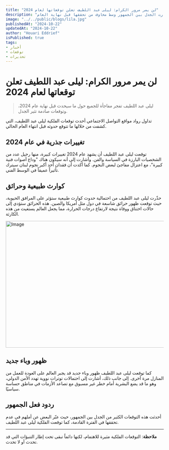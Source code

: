 ```yaml
---
title: "لن يمر مرور الكرام: ليلى عبد اللطيف تعلن توقعاتها لعام 2024"
description: "ليلى عبد اللطيف تكشف عن توقعات مثيرة لعام 2024 تشمل رحيل شخصيات بارزة، كوارث طبيعية، وظهور وباء جديد. توقعاتها أثارت الجدل بين الجمهور وسط مخاوف من تحققها قبل نهاية العام."
image: "../../public/blogs/lila.jpg"
publishedAt: "2024-10-22"
updatedAt: "2024-10-22"
author: "Houari Eddrief" 
isPublished: true
tags: 
- أخبار 
- توقعات 
- تحذيرات   
---
```


# لن يمر مرور الكرام: ليلى عبد اللطيف تعلن توقعاتها لعام 2024

> ليلى عبد اللطيف تفجر مفاجأة للجميع حول ما سيحدث قبل نهاية عام 2024، وتوقعات صادمة تثير الجدل.

تداول رواد مواقع التواصل الاجتماعي أحدث توقعات الفلكية ليلى عبد اللطيف، التي كشفت من خلالها ما تتوقع حدوثه قبل انتهاء العام الحالي.

## تغييرات جذرية في عام 2024

توقعت ليلى عبد اللطيف أن يشهد عام 2024 تغييرات كبيرة، منها رحيل عدد من الشخصيات البارزة في السياسة والفن. وأشارت إلى أنه سيكون هناك "وداع أصوات فنية كبيرة"، مع اعتزال مفاجئ لبعض النجوم. كما أكدت أن فقدان أحد أكبر نجوم لبنان سيترك تأثيراً عميقاً في الوسط الفني.

## كوارث طبيعية وحرائق

حذّرت ليلى عبد اللطيف من احتمالية حدوث كوارث طبيعية ستؤثر على المرافق الحيوية، حيث توقعت ظهور حرائق شاسعة في دول مثل أمريكا والصين. هذه الحرائق ستؤدي إلى حالات اختناق ووفاة نتيجة لارتفاع درجات الحرارة، مما يجعل العالم يستغيث من هذه الكارثة.

[<Image
  src="/assets/lila.jpg"
  width="718"
  height="404"
  alt="Image"
  sizes="100vw"
/>](https://affordspoonsgray.com/j75ssn35?key=55f12044e7cbff305d4db14598c53a3a)

## ظهور وباء جديد

كما توقعت ليلى عبد اللطيف ظهور وباء جديد قد يجبر العالم على العودة للعمل من المنازل مرة أخرى. إلى جانب ذلك، أشارت إلى احتمالات توترات نووية تهدد الأمن الدولي، وهو ما قد يضع البشرية أمام خطر غير مسبوق مع تصاعد الأزمات في مناطق حساسة سياسيًا.

## ردود فعل الجمهور

أحدثت هذه التوقعات الكثير من الجدل بين الجمهور، حيث عبّر البعض عن أملهم في عدم تحققها في الفترة القادمة، كما توقعت الفلكية ليلى عبد اللطيف.

---

**ملاحظة**: التوقعات الفلكية مثيرة للاهتمام، لكنها دائماً تبقى تحت إطار التنبؤات التي قد تحدث أو لا تحدث.
